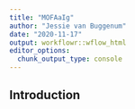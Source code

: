 ```yaml
---
title: "MOFAaIg"
author: "Jessie van Buggenum"
date: "2020-11-17"
output: workflowr::wflow_html
editor_options:
  chunk_output_type: console
---
```


## Introduction

```r

```

